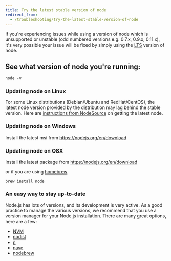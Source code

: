 ```yaml
---
title: Try the latest stable version of node
redirect_from:
  - /troubleshooting/try-the-latest-stable-version-of-node
---
```


If you're experiencing issues while using a version of node which is unsupported or unstable (odd numbered versions e.g. 0.7.x, 0.9.x, 0.11.x), it's very possible your issue will be fixed by simply using the [LTS](https://github.com/nodejs/LTS) version of node.

## See what version of node you're running:

```
node -v
```

### Updating node on Linux

For some Linux distributions (Debian/Ubuntu and RedHat/CentOS), the latest node version provided by the distribution may lag behind the stable version.  Here are [instructions from NodeSource](https://github.com/nodesource/distributions) on getting the latest node.

### Updating node on Windows

Install the latest msi from <https://nodejs.org/en/download>

### Updating node on OSX

Install the latest package from <https://nodejs.org/en/download>

or if you are using [homebrew](http://brew.sh/)

```
brew install node
```

### An easy way to stay up-to-date

Node.js has lots of versions, and its development is very active. As a good practice to manage the various versions, we recommend that you use a version manager for your Node.js installation. There are many great options, here are a few:

+ [NVM](https://github.com/creationix/nvm)
+ [nodist](https://github.com/marcelklehr/nodist)
+ [n](https://github.com/tj/n)
+ [nave](https://github.com/isaacs/nave)
+ [nodebrew](https://github.com/hokaccha/nodebrew)
